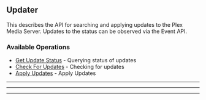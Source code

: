 
## Updater
This describes the API for searching and applying updates to the Plex Media Server.
Updates to the status can be observed via the Event API.


### Available Operations

* [Get Update Status](/curl/updater/get_update_status) - Querying status of updates
* [Check For Updates](/curl/updater/check_for_updates) - Checking for updates
* [Apply Updates](/curl/updater/apply_updates) - Apply Updates

---
<GetUpdateStatus />

---
<CheckForUpdates />

---
<ApplyUpdates />
